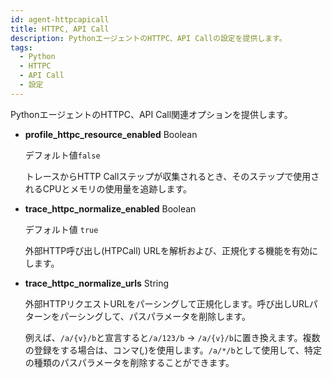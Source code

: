 ```yaml
---
id: agent-httpcapicall
title: HTTPC, API Call
description: PythonエージェントのHTTPC、API Callの設定を提供します。
tags:
  - Python
  - HTTPC
  - API Call
  - 設定
---
```


PythonエージェントのHTTPC、API Call関連オプションを提供します。

-   **profile_httpc_resource_enabled** <span class='type'>Boolean</span>

    デフォルト値`false`

    トレースからHTTP Callステップが収集されるとき、そのステップで使用されるCPUとメモリの使用量を追跡します。

-   **trace_httpc_normalize_enabled** <span class='type'>Boolean</span>

    デフォルト値 `true`

    外部HTTP呼び出し(HTPCall) URLを解析および、正規化する機能を有効にします。 

-   **trace_httpc_normalize_urls** <span class='type'>String</span>

    外部HTTPリクエストURLをパーシングして正規化します。呼び出しURLパターンをパーシングして、パスパラメータを削除します。 

    例えば、`/a/{v}/b`と宣言すると`/a/123/b` → `/a/{v}/b`に置き換えます。複数の登録をする場合は、コンマ(_,_)を使用します。`/a/*/b`として使用して、特定の種類のパスパラメータを削除することができます。      
